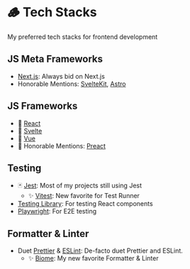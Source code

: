 # 🪵 Tech Stacks

My preferred tech stacks for frontend development

## JS Meta Frameworks

- [Next.js](https://nextjs.org/): Always bid on Next.js
- Honorable Mentions: [SvelteKit](https://kit.svelte.dev/), [Astro](https://astro.build/)

## JS Frameworks

- 🥇 [React](https://react.dev/)
- 🥈 [Svelte](https://svelte.dev/)
- 🥉 [Vue](https://vuejs.org/)
- 🏅 Honorable Mentions: [Preact](https://preactjs.com/)

## Testing

- 🃏 [Jest](https://jestjs.io/): Most of my projects still using Jest
  - ✨ [Vitest](https://vitest.dev/): New favorite for Test Runner
- [Testing Library](https://testing-library.com/): For testing React components
- [Playwright](https://playwright.dev/): For E2E testing

## Formatter & Linter

- Duet [Prettier](https://prettier.io/) & [ESLint](https://eslint.org/): De-facto duet Prettier and ESLint.
  - ✨ [Biome](https://biomejs.dev/): My new favorite Formatter & Linter